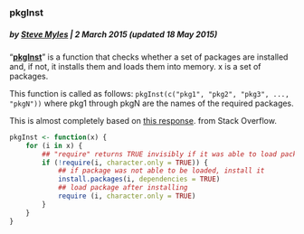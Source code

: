 ### pkgInst
##### by [Steve Myles](http://steve.mylesandmyles.info/) | 2 March 2015 (updated 18 May 2015)

"**[pkgInst](pkgInst.R)**" is a function that checks whether a set of packages are 
installed and, if not, it installs them and loads them into 
memory.  x is a set of packages.
 
This function is called as follows:
`pkgInst(c("pkg1", "pkg2", "pkg3", ..., "pkgN"))`
where pkg1 through pkgN are the names of the required packages.

This is almost completely based on [this response](http://stackoverflow.com/questions/4090169/elegant-way-to-check-for-missing-packages-and-install-them/19870272#19870272).
from Stack Overflow.

```r
pkgInst <- function(x) {
    for (i in x) {
        ## "require" returns TRUE invisibly if it was able to load package
        if (!require(i, character.only = TRUE)) {
            ## if package was not able to be loaded, install it
            install.packages(i, dependencies = TRUE)
            ## load package after installing
            require (i, character.only = TRUE)
        }
    }
}
```
